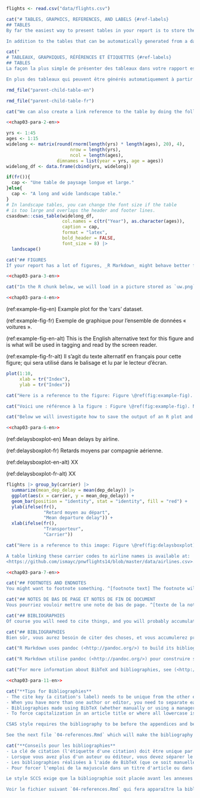 ```r
flights <- read.csv("data/flights.csv")
```

```r
cat("# TABLES, GRAPHICS, REFERENCES, AND LABELS {#ref-labels}
## TABLES
By far the easiest way to present tables in your report is to store the contents of the table in a CSV or Excel file, then read that file in to your R Markdown document as a data frame. Then you can style the table with the `kableExtra::kbl()` function, and other functions in the [kableExtra](https://cran.r-project.org/web/packages/kableExtra/index.html) package. We recommend using `csasdown::csas_table()`, which simply passes some necessary arguments to `kableExtra::kbl()` so that the tables will render correctly for CSAS.

In addition to the tables that can be automatically generated from a data frame in R that you saw in [R Markdown Basics] using the `kableExtra::kbl` function, you can also create tables using pandoc. (More information is available at <https://pandoc.org/MANUAL.html#tables>.) This might be useful if you don't have values specifically stored in R, but you'd like to display them in table form. Below is an example. Pay careful attention to the alignment in the table and hyphens to create the rows and columns. Generally we don't recommend this approach of typing the table directly into your R Markdown document.")
```
```r
cat("
# TABLEAUX, GRAPHIQUES, RÉFÉRENCES ET ÉTIQUETTES {#ref-labels}
## TABLES
La façon la plus simple de présenter des tableaux dans votre rapport est de stocker le contenu du tableau dans un fichier CSV ou Excel, puis de lire ce fichier dans votre document R Markdown comme un cadre de données. Vous pouvez ensuite styliser le tableau avec la fonction `kableExtra::kbl()` et d'autres fonctions du package [kableExtra](https://cran.r-project.org/web/packages/kableExtra/index.html). Nous recommandons d'utiliser `csasdown::csas_table()`, qui passe simplement quelques arguments nécessaires à `kableExtra::kbl()` pour que les tableaux soient rendus correctement pour CSAS.

En plus des tableaux qui peuvent être générés automatiquement à partir d'un cadre de données dans R que vous avez vu dans [R Markdown Basics] en utilisant la fonction `kableExtra::kbl`, vous pouvez également créer des tableaux en utilisant pandoc. (Plus d'informations sont disponibles à <https://pandoc.org/MANUAL.html#tables>.) Cela peut être utile si vous n'avez pas de valeurs spécifiquement stockées dans R, mais que vous souhaitez les afficher sous forme de tableau.Voici un exemple. Faites attention à l'alignement dans le tableau et aux traits d'union pour créer les lignes et les colonnes. En général, nous ne recommandons pas cette approche qui consiste à taper le tableau directement dans votre document R Markdown.")
```

```r
rmd_file("parent-child-table-en")
```

```r
rmd_file("parent-child-table-fr")
```

\clearpage

<!-- clearpage ends the page, and also dumps out all floats.
  Floats are things like tables and figures. -->

```r
cat("We can also create a link reference to the table by doing the following: Table `\@ref(tab:inher)`. Note that this reference can appear anywhere throughout the document as long as a knitr chunk with the label `inher` exists.")
```
```r
<<chap03-para-2-en>>
```

\clearpage

```r
yrs <- 1:45
ages <- 1:15
widelong <- matrix(round(rnorm(length(yrs) * length(ages), 20), 4),
                        nrow = length(yrs),
                        ncol = length(ages),
                   dimnames = list(year = yrs, age = ages))
widelong_df <- data.frame(cbind(yrs, widelong))

if(fr()){
  cap <- "Une table de paysage longue et large."
}else{
  cap <- "A long and wide landscape table."
}
# In landscape tables, you can change the font size if the table
# is too large and overlaps the header and footer lines.
csasdown::csas_table(widelong_df,
                     col.names = c(tr("Year"), as.character(ages)),
                     caption = cap,
                     format = "latex",
                     bold_header = FALSE,
                     font_size = 8) |> 
  landscape()

```
\clearpage

```r
cat("## FIGURES
If your report has a lot of figures, _R Markdown_ might behave better for you than that other word processor. One perk is that it will automatically number the figures accordingly in each chapter. You'll also be able to create a label for each figure, add a caption, and then reference the figure in a way similar to what we saw with tables earlier.  If you label your figures, you can move the figures around and _R Markdown_ will automatically adjust the numbering for you.  No need for you to remember!  So that you don't have to get too far into LaTeX to do this, a couple R functions have been created for you to assist.  You'll see their use below.")
```
```r
<<chap03-para-3-en>>
```

<!--
One thing that may be annoying is the way _R Markdown_ handles "floats" like tables and figures (it's really \LaTeX's fault). \LaTeX\ will try to find the best place to put your object based on the text around it and until you're really, truly done writing you should just leave it where it lies. There are some optional arguments specified in the options parameter of the `label` function.  If you need to shift your figure around, it might be good to look here on tweaking the options argument:  <https://en.wikibooks.org/wiki/LaTeX/Floats,_Figures_and_Captions>

If you need a graphic or tabular material to be part of the text, you can just put it inline. If you need it to appear in the list of figures or tables, it should be placed in a code chunk.
-->

```r
cat("In the R chunk below, we will load in a picture stored as `uw.png` in our main directory.  We then give it the caption of 'UW logo', the label of 'uwlogo', and specify that this is a figure. Make note of the different R chunk options that are given in the R Markdown file (not shown in the knitted document).")
```
```r
<<chap03-para-4-en>>
```
(ref:example-fig-en) Example plot for the 'cars' dataset.

(ref:example-fig-fr) Exemple de graphique pour l'ensemble de données « voitures ».

(ref:example-fig-en-alt) This is the English alternative text for this figure and is what will be used in tagging and read by the screen reader.

(ref:example-fig-fr-alt) Il s'agit du texte alternatif en français pour cette figure; qui sera utilisé dans le balisage et lu par le lecteur d'écran.

```r

plot(1:10,
     xlab = tr("Index"),
     ylab = tr("Index"))
```

```r
cat("Here is a reference to the figure: Figure \@ref(fig:example-fig). Note the use of the `fig:` code here. By naming the R chunk that contains the figure, we can then reference that figure later as done in the first sentence here. We can also specify the caption for the figure via the R chunk option `fig.cap`.")
```
```r
cat("Voici une référence à la figure : Figure \@ref(fig:example-fig). Notez l'utilisation du code `fig:` ici. En nommant le chunk R qui contient la figure, nous pouvons ensuite faire référence à cette figure plus tard, comme cela est fait dans la première phrase ici.  Nous pouvons également spécifier la légende de la figure grâce à l'option `fig.cap` du chunk R.")
```

\clearpage 

<!-- starts a new page and stops trying to place floats such as tables and figures -->

```r
cat("Below we will investigate how to save the output of an R plot and label it in a way similar to that done above. Recall the `flights` dataset from Section \@ref(sec:rmd-basics). (Note that we've shown a different way to reference a section here.) We will next explore a bar graph with the mean flight departure delays by airline from Portland for 2014. Note also the use of the `scale` parameter which is discussed on the next page.")
```
```r
<<chap03-para-6-en>>
```

(ref:delaysboxplot-en) Mean delays by airline.

(ref:delaysboxplot-fr) Retards moyens par compagnie aérienne.

(ref:delaysboxplot-en-alt) XX

(ref:delaysboxplot-fr-alt) XX

```r

flights |> group_by(carrier) |>
  summarize(mean_dep_delay = mean(dep_delay)) |>
  ggplot(aes(x = carrier, y = mean_dep_delay)) +
  geom_bar(position = "identity", stat = "identity", fill = "red") + 
  ylab(ifelse(fr(),
              "Retard moyen au départ",
              "Mean departure delay")) + 
  xlab(ifelse(fr(),
              "Transporteur",
              "Carrier"))
```

```r
cat("Here is a reference to this image: Figure \@ref(fig:delaysboxplot).

A table linking these carrier codes to airline names is available at:
<https://github.com/ismayc/pnwflights14/blob/master/data/airlines.csv>.")
```
```r
<<chap03-para-7-en>>
```

\clearpage

```r
cat("## FOOTNOTES AND ENDNOTES
You might want to footnote something. ^[footnote text] The footnote will be in a smaller font and placed appropriately. Endnotes work in much the same way.")
```
```r
cat("## NOTES DE BAS DE PAGE ET NOTES DE FIN DE DOCUMENT
Vous pourriez vouloir mettre une note de bas de page. ^[texte de la note de bas de page] La note de bas de page sera dans une police plus petite et placée de manière appropriée. Les notes de fin de page fonctionnent à peu près de la même manière.")
```

```r
cat("## BIBLIOGRAPHIES
Of course you will need to cite things, and you will probably accumulate an armful of sources. There are a variety of tools available for creating a bibliography database (stored with the .bib extension). In addition to BibTeX suggested below, you may want to consider using the free and easy-to-use tool called Zotero. Some Zotero documentation is at <http://libguides.reed.edu/citation/zotero>. In addition, a tutorial is available from Middlebury College at <http://sites.middlebury.edu/zoteromiddlebury/>.")
```
```r
cat("## BIBLIOGRAPHIES
Bien sûr, vous aurez besoin de citer des choses, et vous accumulerez probablement une foule de sources. Il existe une variété d'outils permettant de créer une base de données bibliographique (stockée avec l'extension .bib). En plus de BibTeX suggéré ci-dessous, vous pouvez envisager d'utiliser l'outil gratuit et facile à utiliser appelé Zotero. Une partie de la documentation de Zotero se trouve sur <http://libguides.reed.edu/citation/zotero>.  En outre, un tutoriel est disponible auprès du Middlebury College à l'adresse <http://sites.middlebury.edu/zoteromiddlebury/>.")
```

```r
cat("R Markdown uses pandoc (<http://pandoc.org/>) to build its bibliographies. One nice caveat of this is that you won't have to do a second compile to load in references as standard LaTeX requires. To cite references in your report (after creating your bibliography database), place the reference name inside square brackets and precede it by the 'at' symbol. For example, here's a reference to a book about worrying:  [@francis2011]. This `francis2011` entry appears in a file called `refs.bib` in the `bib` folder. This bibliography database file was created by a program called BibTeX. You can call this file something else if you like (look at the YAML header in the main .Rmd file) and, by default, is to placed in the `bib` folder. Another example: @edwards2013 shows that... And another example: [e.g., @francis2011; @edwards2013, @swainbenoit2015] ...")
```
```r
cat("R Markdown utilise pandoc (<http://pandoc.org/>) pour construire ses bibliographies.  Un des avantages de cette méthode est que vous n'aurez pas à effectuer une deuxième compilation pour charger les références, comme l'exige LaTeX. Pour citer des références dans votre rapport (après avoir créé votre base de données bibliographique), placez le nom de la référence entre crochets et faites-le précéder du symbole at.  Par exemple, voici une référence à un livre sur l'inquiétude :  [@francis2011].  Cette entrée `francis2011` apparaît dans un fichier appelé `refs.bib` dans le dossier `bib`.  Ce fichier de base de données bibliographique a été créé par un programme appelé BibTeX. Vous pouvez appeler ce fichier autrement si vous le souhaitez (regardez l'en-tête YAML dans le fichier principal .Rmd) et, par défaut, il est placé dans le dossier `bib`. Un autre exemple : @edwards2013 montre que... Et un autre exemple : [par exemple, @francis2011 ; @edwards2013, @swainbenoit2015] ...")
```

```r
cat("For more information about BibTeX and bibliographies, see (<http://web.reed.edu/cis/help/latex/index.html>). There are three pages on this topic:  _bibtex_ (which talks about using BibTeX, at <http://web.reed.edu/cis/help/latex/bibtex.html>), _bibtexstyles_ (about how to find and use the bibliography style that best suits your needs, at <http://web.reed.edu/cis/help/latex/bibtexstyles.html>) and _bibman_ (which covers how to make and maintain a bibliography by hand, without BibTeX, at <http://web.reed.edu/cis/help/latex/bibman.html>). The last page will not be useful unless you have only a few sources.")
```
```r
<<chap03-para-11-en>>
```

```r
cat("**Tips for Bibliographies**
- The cite key (a citation's label) needs to be unique from the other entries.
- When you have more than one author or editor, you need to separate each author's name by the word 'and' e.g. `Author = {Noble, Sam and Youngberg, Jessica},`.
- Bibliographies made using BibTeX (whether manually or using a manager) accept LaTeX markup, so you can italicize and add symbols as necessary.
- To force capitalization in an article title or where all lowercase is generally used, bracket the capitalized word in curly braces. E.g. `{Pacific Cod}`.

CSAS style requires the bibliography to be before the appendices and before tables and figures if you keep those together at the end of your document.

See the next file `04-references.Rmd` which will make the bibliography appear wherever that file is listed in `_bookdown.yml`.")
```
```r
cat("**Conseils pour les bibliographies**
- La clé de citation (l'étiquette d'une citation) doit être unique par rapport aux autres entrées.
- Lorsque vous avez plus d'un auteur ou éditeur, vous devez séparer le nom de chaque auteur par le mot 'et', par exemple `Auteur = {Noble, Sam et Youngberg, Jessica},`.
- Les bibliographies réalisées à l'aide de BibTeX (que ce soit manuellement ou à l'aide d'un gestionnaire) acceptent le balisage LaTeX, vous pouvez donc mettre en italique et ajouter des symboles si nécessaire.
- Pour forcer l'emploi de la majuscule dans un titre d'article ou dans un endroit où les minuscules sont généralement utilisées, mettez le mot en majuscule entre accolades. Par exemple, `{Pacific Cod}`.

Le style SCCS exige que la bibliographie soit placée avant les annexes et avant les tableaux et figures si vous les gardez ensemble à la fin de votre document.

Voir le fichier suivant `04-references.Rmd` qui fera apparaître la bibliographie partout où ce fichier est listé dans `_bookdown.yml`.")
```

\clearpage
